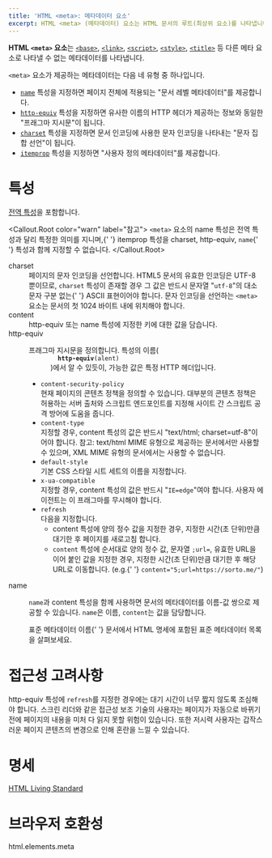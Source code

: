 ```yaml
---
title: 'HTML <meta>: 메타데이터 요소'
excerpt: HTML <meta> (메타데이터) 요소는 HTML 문서의 루트(최상위 요소)를 나타냅니다. "루트 요소"라고 부르기도 합니다.
---
```


**HTML `<meta>` 요소**는 [`<base>`](./base), [`<link>`](./link), [`<script>`](./script), [`<style>`](./style), [`<title>`](./title) 등 다른 메타 요소로 나타낼 수 없는 메타데이터를 나타냅니다.

`<meta>` 요소가 제공하는 메타데이터는 다음 네 유형 중 하나입니다.

- [`name`](#term-name) 특성을 지정하면 페이지 전체에 적용되는 "문서 레벨 메타데이터"를 제공합니다.
- [`http-equiv`](#term-http-equiv) 특성을 지정하면 유사한 이름의 HTTP 헤더가 제공하는 정보와 동일한 "프래그마 지시문"이 됩니다.
- [`charset`](#term-charset) 특성을 지정하면 문서 인코딩에 사용한 문자 인코딩을 나타내는 "문자 집합 선언"이 됩니다.
- [`itemprop`](#term-itemprop) 특성을 지정하면 "사용자 정의 메타데이터"를 제공합니다.

# 특성

[전역 특성](/docs/Web/HTML/Global_attributes)을 포함합니다.

<Callout.Root color="warn" label="참고">
  <code>&lt;meta&gt;</code> 요소의 <TermLink>name</TermLink> 특성은 전역 특성과 달리 특정한 의미를 지니며,{' '}
  <TermLink>itemprop</TermLink> 특성을 <TermLink>charset</TermLink>, <TermLink>http-equiv</TermLink>, <code>name</code>{' '}
  특성과 함께 지정할 수 없습니다.
</Callout.Root>

<dl>
  <Term>charset</Term>
  <dd>
    페이지의 문자 인코딩을 선언합니다. HTML5 문서의 유효한 인코딩은 UTF-8 뿐이므로, <code>charset</code> 특성이 존재할
    경우 그 값은 반드시 문자열 "<code>utf-8</code>"의 대소문자 구분 없는{' '}
    <Anchor href="https://developer.mozilla.org/ko/docs/Glossary/ASCII">ASCII</Anchor> 표현이어야 합니다. 문자 인코딩을
    선언하는 <code>&lt;meta&gt;</code> 요소는 문서의 첫 1024 바이트 내에 위치해야 합니다.
  </dd>
  <Term>content</Term>
  <dd>
    <TermLink>http-equiv</TermLink> 또는 <TermLink>name</TermLink> 특성에 지정한 키에 대한 값을 담습니다.
  </dd>
  <Term>http-equiv</Term>
  <dd>
    <p>
      프래그마 지시문을 정의합니다. 특성의 이름(
      <code>
        <strong>http-equiv</strong>(alent)
      </code>
      )에서 알 수 있듯이, 가능한 값은 특정 HTTP 헤더입니다.
    </p>
    <ul>
      <li>
        <code>content-security-policy</code>
        <br />
        현재 페이지의 콘텐츠 정책을 정의할 수 있습니다. 대부분의 콘텐츠 정책은 허용하는 서버 출처와 스크립트
        엔드포인트를 지정해 사이트 간 스크립트 공격 방어에 도움을 줍니다.
      </li>
      <li>
        <code>content-type</code>
        <br />
        지정할 경우, <TermLink>content</TermLink> 특성의 값은 반드시 "text/html; charset=utf-8"이어야 합니다. 참고:
        text/html MIME 유형으로 제공하는 문서에서만 사용할 수 있으며, XML MIME 유형의 문서에서는 사용할 수 없습니다.
      </li>
      <li>
        <code>default-style</code>
        <br />
        기본 CSS 스타일 시트 세트의 이름을 지정합니다.
      </li>
      <li>
        <code>x-ua-compatible</code>
        <br />
        지정할 경우, <TermLink>content</TermLink> 특성의 값은 반드시 "<code>IE=edge</code>"여야 합니다. 사용자
        에이전트는 이 프래그마를 무시해야 합니다.
      </li>
      <li>
        <code>refresh</code>
        <br />
        다음을 지정합니다.
        <ul>
          <li>
            <TermLink>content</TermLink> 특성에 양의 정수 값을 지정한 경우, 지정한 시간(초 단위)만큼 대기한 후 페이지를
            새로고침 합니다.
          </li>
          <li>
            <code>content</code> 특성에 순서대로 양의 정수 값, 문자열 <code>;url=</code>, 유효한 URL을 이어 붙인 값을
            지정한 경우, 지정한 시간(초 단위)만큼 대기한 후 해당 URL로 이동합니다. (e.g.{' '}
            <code>content="5;url=https://sorto.me/"</code>)
          </li>
        </ul>
      </li>
    </ul>
  </dd>
  <Term>name</Term>
  <dd>
    <p>
      <code>name</code>과 <TermLink>content</TermLink> 특성을 함께 사용하면 문서의 메타데이터를 이름-값 쌍으로 제공할 수
      있습니다. <code>name</code>은 이름, <code>content</code>는 값을 담당합니다.
    </p>
    <p>
      <Anchor href="https://developer.mozilla.org/ko/docs/Web/HTML/Element/meta/name">표준 메타데이터 이름</Anchor>{' '}
      문서에서 HTML 명세에 포함된 표준 메타데이터 목록을 살펴보세요.
    </p>
  </dd>
</dl>

# 접근성 고려사항

<p>
  <TermLink>http-equiv</TermLink> 특성에 <code>refresh</code>를 지정한 경우에는 대기 시간이 너무 짧지 않도록 조심해야
  합니다. 스크린 리더와 같은 접근성 보조 기술의 사용자는 페이지가 자동으로 바뀌기 전에 페이지의 내용을 미처 다 읽지 못할
  위험이 있습니다. 또한 저시력 사용자는 갑작스러운 페이지 콘텐츠의 변경으로 인해 혼란을 느낄 수 있습니다.
</p>

# 명세

[HTML Living Standard](https://html.spec.whatwg.org/multipage/semantics.html#the-meta-element)

# 브라우저 호환성

<BrowserCompat>html.elements.meta</BrowserCompat>
